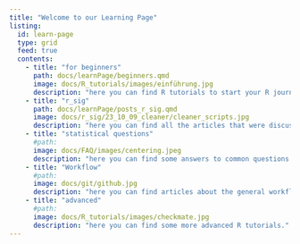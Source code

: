 ```yaml
---
title: "Welcome to our Learning Page"
listing:
  id: learn-page
  type: grid
  feed: true
  contents:
    - title: "for beginners"
      path: docs/learnPage/beginners.qmd
      image: docs/R_tutorials/images/einführung.jpg
      description: "here you can find R tutorials to start your R journey."
    - title: "r_sig"
      path: docs/learnPage/posts_r_sig.qmd
      image: docs/r_sig/23_10_09_cleaner/cleaner_scripts.jpg
      description: "here you can find all the articles that were discussed in R-SIG."
    - title: "statistical questions"
      #path:
      image: docs/FAQ/images/centering.jpeg
      description: "here you can find some answers to common questions about statistics or our r-packages." 
    - title: "Workflow"
      #path:
      image: docs/git/github.jpg
      description: "here you can find articles about the general workflow when working with RStudio or Github."
    - title: "advanced"
      #path:
      image: docs/R_tutorials/images/checkmate.jpg
      description: "here you can find some more advanced R tutorials."
---
```


::: {learn-page}
:::
